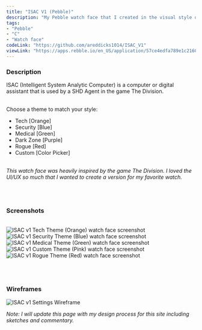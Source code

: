 ```yaml
---
title: "ISAC V1 (Pebble)"
description: "My Pebble watch face that I created in the visual style of The Division HUD and menu interfaces."
tags:
- "Pebble"
- "C"
- "Watch face"
codeLink: "https://github.com/areddicks1014/ISAC_V1"
viewLink: "https://apps.rebble.io/en_US/application/57ce4edfa789e1c21600003b?native=false&query=ISAC&section=watchfaces"
---
```



### Description
ISAC (Intelligent System Analytic Computer) is a computer or digital assistant that is used by a SHD Agent in the game The Division.
<br /><br />

Choose a theme to match your style:
- Tech \[Orange\]
- Security \[Blue\]
- Medical \[Green\]
- Dark Zone \[Purple\]
- Rogue \[Red\]
- Custom \[Color Picker\]
<br /><br />

*This watch face was heavily inspired by the game The Division. I loved the UI/UX so much that I wanted to create a version for my favorite watch.*

<br /><br />

### Screenshots
<br />

<Image src="/screenshots/isac-v1-pebble-orange.png" alt="ISAC v1 Tech Theme (Orange) watch face screenshot" height={144} width={168}/>
<Image src="/screenshots/isac-v1-pebble-blue.png" alt="ISAC v1 Security Theme (Blue) watch face screenshot" height={144} width={168}/>
<Image src="/screenshots/isac-v1-pebble-green.png" alt="ISAC v1 Medical Theme (Green) watch face screenshot" height={144} width={168}/>
<Image src="/screenshots/isac-v1-pebble-custom.png" alt="ISAC v1 Custom Theme (Pink) watch face screenshot" height={144} width={168}/>
<Image src="/screenshots/isac-v1-pebble-red.png" alt="ISAC v1 Rogue Theme (Red) watch face screenshot" height={144} width={168}/>

<br /><br />

### Wireframes

<Image src="/wireframes/ISAC_v1_settings_wireframe.jpg" alt="ISAC v1 Settings Wireframe" height={600} width={325}/>

*Note: I will update this page with my design process for this site including sketches and commentary.*